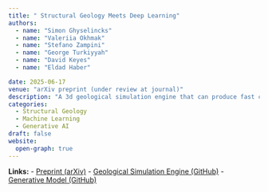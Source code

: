 ```yaml
---
title: " Structural Geology Meets Deep Learning"
authors: 
  - name: "Simon Ghyselincks"
  - name: "Valeriia Okhmak"
  - name: "Stefano Zampini"
  - name: "George Turkiyyah"
  - name: "David Keyes"
  - name: "Eldad Haber"

date: 2025-06-17
venue: "arXiv preprint (under review at journal)"
description: "A 3d geological simulation engine that can produce fast computation samples is presented. The synthetic dataset is used to train a generative AI model that can be used as a prior for solving difficult inverse problems in geophysics."
categories:
  - Structural Geology
  - Machine Learning
  - Generative AI
draft: false
website:
  open-graph: true
---
```


**Links:**
- [Preprint (arXiv)](https://arxiv.org/abs/2506.11164)
- [Geological Simulation Engine (GitHub)](https://github.com/eldadHaber/StructuralGeo/releases/tag/v1.0)
- [Generative Model (GitHub)](https://github.com/chipnbits/flowtrain_stochastic_interpolation/releases/tag/v1.0.1)

